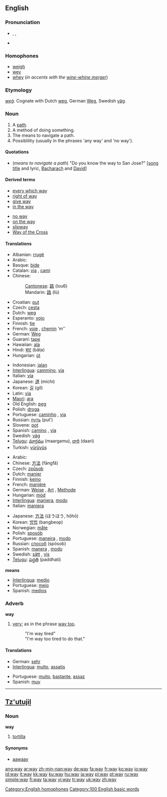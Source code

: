 {{wikipedia}}
==English==

{{rank|how|long|am|121|way|even|say|well}}

===Pronunciation===
*{{AHD|wā}}, {{IPA|/weɪ/}}, {{SAMPA|/weI/}}
*{{audio|en-us-way.ogg|Audio (US)}}
{{rhymes|eɪ}}

===Homophones===
*[[weigh]]
*[[wey]]
*[[whey]] (''in accents with the [[wine-whine merger]]'')

===Etymology===
{{OE.}} ''[[weg#Old English|weġ]]''.  Cognate with Dutch [[weg]], German [[Weg]], Swedish [[väg]].

===Noun===
{{en-noun}}

# A [[path]].
# A method of doing something.
# The means to navigate a path.
# Possiblility (usually in the phrases 'any way' and 'no way').

====Quotations====
* (''means to navigate a path'') "Do you know the way to San Jose?" <nowiki>[</nowiki>[[w:Do You Know the Way to San Jose|song title]] and lyric, [[w:Burt Bacharach|Bacharach]] and [[w:Hal David|David]]]

====Derived terms====
{{top2}}
*[[every which way]]
*[[right of way]]
*[[give way]]
*[[in the way]]
{{mid2}}
*[[no way]]
*[[on the way]]
*[[slipway]]
*[[Way of the Cross]]
{{bottom}}

====Translations====
{{trans-top|wide path}}
*Albanian: [[rrugë]]
*Arabic: {{ARchar|[[طريق]]}} {{Unicode|(ʈaríeq)}}
*Basque: [[bide]]
*Catalan: [[via]] {{f}}, [[camí]] {{m}}
*Chinese:
*:[[Cantonese]]: [[路]] (lou6)
*:Mandarin: [[路]] (lù)
*Croatian: [[put]] {{m}}
*Czech: [[cesta]] {{f}}
*Dutch: [[weg]]
*Esperanto: [[vojo]]
*Finnish: [[tie]]
*French: [[voie]] {{f}}, [[chemin]] 'm''
*German: [[Weg]] {{m}}
*Guaraní: [[tape]]
*Hawaiian: [[ala#Hawaiian|ala]]
*Hindi: [[बाट]] (bāṭa)
*Hungarian: [[út]]
{{trans-mid}}
*Indonesian: [[jalan]]
*[[Interlingua]]: [[cammino]], [[via]]
*Italian: [[via#Italian|via]] {{f}}
*Japanese: [[道]] (michi)
*Korean: [[길]] (gil)
*Latin: [[via]] {{f}}
*[[Maori]]: [[ara]]
*Old English: [[ƿeg]] {{m}}
*Polish: [[droga]] {{f}}
*Portuguese: [[caminho]] {{m}}, [[via#Portuguese|via]] {{f}}
*Russian: [[путь]] (put’) {{m}}
*Slovene: [[pot#Slovene|pot]]
*Spanish: [[camino]] {{m}}, [[vía]] {{f}}
*Swedish: [[väg]] {{c}}
*[[Telugu]]: [[మార్గము]] (maargamu), [[దారి]] (daari)
*Turkish: [[yürüyüş]]
{{trans-bottom}}

{{trans-top|method}}
*Arabic: {{ARchar|[[طريقة]]}} {{Unicode|(ʈaríeqa)}} {{f}}
*Chinese: [[方法]] (fāngfǎ)
*Czech: [[způsob]] {{m}}
*Dutch: [[manier]]
*Finnish: [[keino]]
*French: [[manière]] {{f}}
*German: [[Weise]] {{f}}, [[Art]] {{f}}, [[Methode]] {{f}}
*Hungarian: [[mód]]
*[[Interlingua]]: [[maniera]], [[modo]]
*Italian: [[maniera]] {{f}}
{{trans-mid}}
*Japanese: [[方法]] (ほうほう, hōhō)
*Korean: [[방법]] (bangbeop)
*Norwegian: [[måte]]
*Polish: [[sposób]]
*Portuguese: [[maneira]] {{f}}, [[modo]] {{m}}
*Russian: [[способ]] (spósob) {{m}}
*Spanish: [[manera]] {{f}}, [[modo]] {{m}}
*Swedish: [[sätt]] {{n}}, [[vis]]
*[[Telugu]]: [[పద్ధతి ]] (paddhati)
{{trans-bottom}}

'''means'''
*[[Interlingua]]: [[medio]]
*Portuguese: [[meio]] {{m}}
*Spanish: [[medios]] {{m}}

===Adverb===
'''way'''

# {{slang}} [[very]]; as in the phrase [[way too]].
#:"I'm way tired"
#:"I'm way too tired to do that."

====Translations====
{{top}}
*German: [[sehr]]
*[[Interlingua]]: [[multo]], [[assatis]]
{{mid}}
*Portuguese: [[muito]], [[bastante]], [[assaz]]
*Spanish: [[muy]]
{{bottom}}

[[Category:English homophones]]

----

==[[Tz'utujil]]==

===Noun===
'''way'''

# [[tortilla]]

====Synonyms====
*[[aawaay]]

[[Category:100 English basic words]]

[[ang:way]]
[[ar:way]]
[[zh-min-nan:way]]
[[de:way]]
[[fa:way]]
[[fr:way]]
[[ko:way]]
[[io:way]]
[[id:way]]
[[it:way]]
[[kk:way]]
[[ku:way]]
[[hu:way]]
[[ja:way]]
[[pl:way]]
[[pt:way]]
[[ru:way]]
[[simple:way]]
[[fi:way]]
[[ta:way]]
[[vi:way]]
[[tr:way]]
[[uk:way]]
[[zh:way]]
